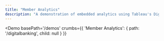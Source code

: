 ```yaml
---
title: "Member Analytics"
description: "A demonstration of embedded analytics using Tableau's Digital Banking dataset"
---
```



<Demo
  basePath='/demos'
  crumbs={{
    'Member Analytics': {
      path: '/digitalbanking',
      child: null
    }
  }}
>
  <HomeDigitalBanking/>
</Demo>
